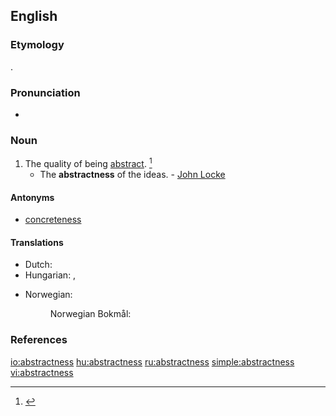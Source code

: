==English==

===Etymology===
{{suffix|abstract|ness}}.

===Pronunciation===
* {{a|US}} {{IPA|/æbˈstræk.nəs/|/æbˈstrækt.nəs/}}

===Noun===
{{en-noun|es}}

# The quality of being [[abstract]]. {{defdate|First attested in the late 16<sup>th</sup> century.}}<ref name=SOED>{{reference-book|last =|first =|authorlink =|coauthors =|editor =Brown, Lesley|others =|title = The Shorter Oxford English Dictionary|origdate =|origyear = 1933|origmonth =|url =|format =|accessdate =|accessyear =|accessmonth =|edition = 5th|date =|year =2003|month =|publisher =Oxford University Press|location =Oxford, UK|language =|id =|doi =|isbn =978-0-19-860575-7|lccn =|ol =|pages =10|chapter =|chapterurl =|quote =}}</ref>
#* The '''abstractness''' of the ideas. - [[w:John Locke|John Locke]]

====Antonyms====
* [[concreteness]]

====Translations====
{{trans-top|the quality of being abstract}}
* Dutch: {{t-|nl|abstractheid|f}}
* Hungarian: {{t+|hu|elvontság}}, {{t+|hu|absztraktság}}
{{trans-mid}}
* Norwegian:
*: Norwegian Bokmål: {{t+|nb|abstrakthet|m|f}}
{{trans-bottom}}

===References===
<references/>

[[io:abstractness]]
[[hu:abstractness]]
[[ru:abstractness]]
[[simple:abstractness]]
[[vi:abstractness]]